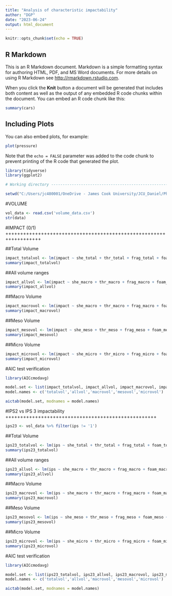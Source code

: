 ---
title: "Analysis of characteristic impactability"
author: "DGP"
date: "2023-06-24"
output: html_document
---

```{r setup, include=FALSE}
knitr::opts_chunk$set(echo = TRUE)
```

## R Markdown

This is an R Markdown document. Markdown is a simple formatting syntax for authoring HTML, PDF, and MS Word documents. For more details on using R Markdown see <http://rmarkdown.rstudio.com>.

When you click the **Knit** button a document will be generated that includes both content as well as the output of any embedded R code chunks within the document. You can embed an R code chunk like this:

```{r cars}
summary(cars)
```

## Including Plots

You can also embed plots, for example:

```{r pressure, echo=FALSE}
plot(pressure)
```
Note that the `echo = FALSE` parameter was added to the code chunk to prevent printing of the R code that generated the plot.

```{r}
library(tidyverse)
library(ggplot2)
```

```{r}
# Working directory -------------------------------------------------------

setwd("C:/Users/jc480001/OneDrive - James Cook University/JCU_Daniel/PhD papers/Impact severity (4th Chapter)/Databases/v7.Analysis")
```


#VOLUME
```{r}
vol_data <- read.csv('volume_data.csv')
str(data)
```
#IMPACT (0/1) ++++++++++++++++++++++++++++++++++++++++++++++++++++++++++++++++++

##Total Volume
```{r}
impact_totalvol <- lm(impact ~ she_total + thr_total + frag_total + foam_total + poth_total + ind_total , data = vol_data, family = binomial(link = logit))
summary(impact_totalvol)
```
##All volume ranges
```{r}
impact_allvol <- lm(impact ~ she_macro + thr_macro + frag_macro + foam_macro + poth_macro + ind_macro + she_meso + thr_meso + frag_meso + foam_meso + poth_meso + ind_meso + she_micro + thr_micro + frag_micro + foam_micro + poth_micro + ind_micro , data = vol_data, family = binomial(link = logit))
summary(impact_allvol)
```

##Macro Volume
```{r}
impact_macrovol <- lm(impact ~ she_macro + thr_macro + frag_macro + foam_macro + poth_macro + ind_macro , data = vol_data, family = binomial(link = logit))
summary(impact_macrovol)
```

##Meso Volume
```{r}
impact_mesovol <- lm(impact ~ she_meso + thr_meso + frag_meso + foam_meso + poth_meso + ind_meso , data = vol_data, family = binomial(link = logit))
summary(impact_mesovol)
```

##Micro Volume
```{r}
impact_microvol <- lm(impact ~ she_micro + thr_micro + frag_micro + foam_micro + poth_micro + ind_micro , data = vol_data, family = binomial(link = logit))
summary(impact_microvol)
```
#AIC test verification
```{r}
library(AICcmodavg)
```

```{r}
model.set <- list(impact_totalvol, impact_allvol, impact_macrovol, impact_mesovol, impact_microvol)
model.names <- c('totalvol','allvol','macrovol','mesovol','microvol')

aictab(model.set, modnames = model.names)
```



#IPS2 vs IPS 3 impactability +++++++++++++++++++++++++++++++++++++++++++++++++++
```{r}
ips23 <- vol_data %>% filter(ips != '1')
```
 

##Total Volume
```{r}
ips23_totalvol <- lm(ips ~ she_total + thr_total + frag_total + foam_total + poth_total + ind_total , data = ips23, family = binomial(link = logit))
summary(ips23_totalvol)
```


##All volume ranges
```{r}
ips23_allvol <- lm(ips ~ she_macro + thr_macro + frag_macro + foam_macro + poth_macro + ind_macro + she_meso + thr_meso + frag_meso + foam_meso + poth_meso + ind_meso + she_micro + thr_micro + frag_micro + foam_micro + poth_micro + ind_micro , data = vol_data, family = binomial(link = logit))
summary(ips23_allvol)
```

##Macro Volume
```{r}
ips23_macrovol <- lm(ips ~ she_macro + thr_macro + frag_macro + foam_macro + poth_macro + ind_macro , data = ips23, family = binomial(link = logit))
summary(ips23_macrovol)
```

##Meso Volume
```{r}
ips23_mesovol <- lm(ips ~ she_meso + thr_meso + frag_meso + foam_meso + poth_meso + ind_meso , data = ips23, family = binomial(link = logit))
summary(ips23_mesovol)
```

##Micro Volume
```{r}
ips23_microvol <- lm(ips ~ she_micro + thr_micro + frag_micro + foam_micro + poth_micro + ind_micro , data = ips23, family = binomial(link = logit))
summary(ips23_microvol)
```
#AIC test verification
```{r}
library(AICcmodavg)
```

```{r}
model.set <- list(ips23_totalvol, ips23_allvol, ips23_macrovol, ips23_mesovol, ips23_microvol)
model.names <- c('totalvol','allvol','macrovol','mesovol','microvol')

aictab(model.set, modnames = model.names)
```

